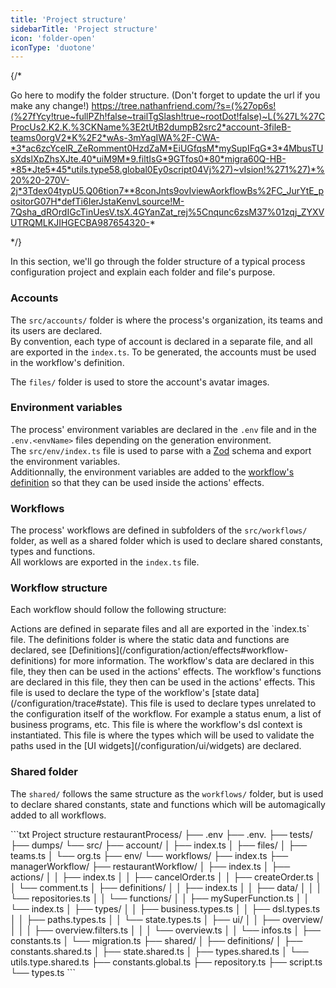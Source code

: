 ```yaml
---
title: 'Project structure'
sidebarTitle: 'Project structure'
icon: 'folder-open'
iconType: 'duotone'
---
```

{/* 

  Go here to modify the folder structure. (Don't forget to update the url if you make any change!)
  https://tree.nathanfriend.com/?s=(%27op6s!(%27fYcy!true~fullPZh!false~trailTgSlash!true~rootDot!false)~L(%27L%27CProcUs2.K2.K.%3CKName%3E2tUtB2dumpB2src2*account-3fileB-teams0orgV2*K%2F2*wAs-3mYagIWA%2F-CWA-*3*ac6zcYcelR_ZeRomment0HzdZaM*EiUGfqsM*mySupIFqG*3*4MbusTUsXdslXpZhsXJte.40*uiM9M*9.filtIsG*9GTfos0*80*migra60Q-HB-*85*Jte5*45*utils.type58.global0Ey0script04Vj%27)~vIsion!%271%27)*%20%20-270V-2j*3Tdex04typU5.Q06tion7**8conJnts9ovIviewAorkflowBs%2FC_JurYtE_positorG07H*defTi6IerJstaKenvLsource!M-7Qsha_dROrdIGcTinUesV.tsX.4GYanZat_rej%5Cnqunc6zsM37%01zqj_ZYXVUTRQMLKJIHGECBA987654320-*

*/}

In this section, we'll go through the folder structure of a typical process configuration project and explain each folder and file's purpose.

### Accounts

The `src/accounts/` folder is where the process's organization, its teams and its users are declared.\
By convention, each type of account is declared in a separate file, and all are exported in the `index.ts`.
To be generated, the accounts must be used in the workflow's definition.

The `files/` folder is used to store the account's avatar images.

### Environment variables

The process' environment variables are declared in the `.env` file and in the `.env.<envName>` files depending on the generation environment.\
The `src/env/index.ts` file is used to parse with a [Zod](https://zod.dev/) schema and export the environment variables.\
Additionnally, the environment variables are added to the [workflow's definition](/configuration/action/effects#workflow-definitions) so that they can be used inside the actions' effects.

### Workflows

The process' workflows are defined in subfolders of the `src/workflows/` folder, as well as a shared folder which is used to declare shared constants, types and functions.\
All worklows are exported in the `index.ts` file.

### Workflow structure

Each workflow should follow the following structure:

<AccordionGroup>
  <Accordion title="Actions" icon="file">
    Actions are defined in separate files and all are exported in the `index.ts` file.
  </Accordion>
  <Accordion title="Definitions" icon="database">
    The definitions folder is where the static data and functions are declared, see [Definitions](/configuration/action/effects#workflow-definitions) for more information.
    <ParamField path="data/repositories.ts">
      The workflow's data are declared in this file, they then can be used in the actions' effects.
    </ParamField>
    <ParamField path="functions/index.ts">
      The workflow's functions are declared in this file, they then can be used in the actions' effects.
    </ParamField>
  </Accordion>
  <Accordion title="Types" icon="brackets-curly">
    <ParamField path="state.types.ts">
      This file is used to declare the type of the workflow's [state data](/configuration/trace#state).
    </ParamField>
    <ParamField path="business.types.ts">
      This file is used to declare types unrelated to the configuration itself of the workflow. For example a status enum, a list of business programs, etc.
    </ParamField>
    <ParamField path="dsl.types.ts">
      This file is where the workflow's dsl context is instantiated.
    </ParamField>
    <ParamField path="paths.types.ts">
      This file is where the types which will be used to validate the paths used in the [UI widgets](/configuration/ui/widgets) are declared.
    </ParamField>
  </Accordion>
</AccordionGroup>

### Shared folder

The `shared/` follows the same structure as the `workflows/` folder, 
but is used to declare shared constants, state and functions which will be automagically added to all workflows.

<RequestExample>
```txt Project structure
restaurantProcess/
├── .env
├── .env.<envName>
├── tests/
├── dumps/
└── src/
    ├── account/
    │   ├── index.ts
    │   ├── files/
    │   ├── teams.ts
    │   └── org.ts
    ├── env/
    └── workflows/
        ├── index.ts
        ├── managerWorkflow/
        ├── restaurantWorkflow/
        │   ├── index.ts
        │   ├── actions/
        │   │   ├── index.ts
        │   │   ├── cancelOrder.ts
        │   │   ├── createOrder.ts
        │   │   └── comment.ts
        │   ├── definitions/
        │   │   ├── index.ts
        │   │   ├── data/
        │   │   │   └── repositories.ts
        │   │   └── functions/
        │   │       ├── mySuperFunction.ts
        │   │       └── index.ts
        │   ├── types/
        │   │   ├── business.types.ts
        │   │   ├── dsl.types.ts
        │   │   ├── paths.types.ts
        │   │   └── state.types.ts
        │   ├── ui/
        │   │   ├── overview/
        │   │   │   ├── overview.filters.ts
        │   │   │   └── overview.ts
        │   │   └── infos.ts
        │   ├── constants.ts
        │   └── migration.ts
        ├── shared/
        │   ├── definitions/
        │   ├── constants.shared.ts
        │   ├── state.shared.ts
        │   ├── types.shared.ts
        │   └── utils.type.shared.ts
        ├── constants.global.ts
        ├── repository.ts
        ├── script.ts
        └── types.ts
```
</RequestExample>
